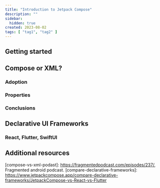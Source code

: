 ```yaml
---
title: "Introduction to Jetpack Compose"
description: ""
sidebar:
  hidden: true
created: 2023-08-02
tags: [ "tag1", "tag2" ]
---
```



## Getting started

## Compose or XML?

### Adoption

### Properties

### Conclusions

## Declarative UI Frameworks

### React, Flutter, SwiftUI


## Additional resources

[compose-vs-xml-podast]: https://fragmentedpodcast.com/episodes/237/, Fragmented android podcast.
[compare-declarative-frameworks]: https://www.jetpackcompose.app/compare-declarative-frameworks/JetpackCompose-vs-React-vs-Flutter



[compose-tutorial-playlist-2021]: https://www.youtube.com/watch?v=cDabx3SjuOY&list=PLQkwcJG4YTCSpJ2NLhDTHhi6XBNfk9WiC
